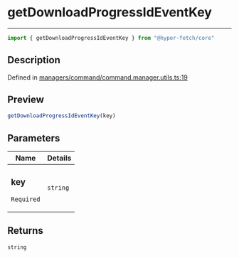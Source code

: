 

# getDownloadProgressIdEventKey

<div class="api-docs__separator" data-reactroot="">

---

</div><div class="api-docs__import" data-reactroot="">

```ts
import { getDownloadProgressIdEventKey } from "@hyper-fetch/core"
```

</div><div class="api-docs__section">

## Description

</div><div class="api-docs__description"><span class="api-docs__do-not-parse">



</span></div><p class="api-docs__definition">

Defined in [managers/command/command.manager.utils.ts:19](https://github.com/BetterTyped/hyper-fetch/blob/aff5c35a/packages/core/src/managers/command/command.manager.utils.ts#L19)

</p><div class="api-docs__section">

## Preview

</div><div class="api-docs__preview fn">

```ts
getDownloadProgressIdEventKey(key)
```

</div><div class="api-docs__section">

## Parameters

</div><div class="api-docs__parameters"><table><thead><tr><th>Name</th><th>Details</th></tr></thead><tbody><tr param-data="key"><td class="api-docs__param-name required">

### key 

`Required`

</td><td class="api-docs__param-type">

`string`

</td></tr></tbody></table></div><div class="api-docs__section">

## Returns

</div><div class="api-docs__returns">

```ts
string
```

</div>